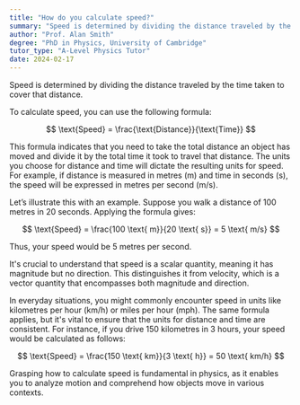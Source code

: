 ```yaml
---
title: "How do you calculate speed?"
summary: "Speed is determined by dividing the distance traveled by the time taken to cover that distance."
author: "Prof. Alan Smith"
degree: "PhD in Physics, University of Cambridge"
tutor_type: "A-Level Physics Tutor"
date: 2024-02-17
---
```


Speed is determined by dividing the distance traveled by the time taken to cover that distance. 

To calculate speed, you can use the following formula:

$$ 
\text{Speed} = \frac{\text{Distance}}{\text{Time}} 
$$

This formula indicates that you need to take the total distance an object has moved and divide it by the total time it took to travel that distance. The units you choose for distance and time will dictate the resulting units for speed. For example, if distance is measured in metres ($\text{m}$) and time in seconds ($\text{s}$), the speed will be expressed in metres per second ($\text{m/s}$).

Let’s illustrate this with an example. Suppose you walk a distance of $100$ metres in $20$ seconds. Applying the formula gives:

$$ 
\text{Speed} = \frac{100 \text{ m}}{20 \text{ s}} = 5 \text{ m/s} 
$$

Thus, your speed would be $5$ metres per second.

It's crucial to understand that speed is a scalar quantity, meaning it has magnitude but no direction. This distinguishes it from velocity, which is a vector quantity that encompasses both magnitude and direction.

In everyday situations, you might commonly encounter speed in units like kilometres per hour ($\text{km/h}$) or miles per hour ($\text{mph}$). The same formula applies, but it's vital to ensure that the units for distance and time are consistent. For instance, if you drive $150$ kilometres in $3$ hours, your speed would be calculated as follows:

$$ 
\text{Speed} = \frac{150 \text{ km}}{3 \text{ h}} = 50 \text{ km/h} 
$$

Grasping how to calculate speed is fundamental in physics, as it enables you to analyze motion and comprehend how objects move in various contexts.
    